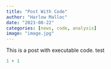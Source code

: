 ```yaml
---
title: "Post With Code"
author: "Harlow Malloc"
date: "2023-08-22"
categories: [news, code, analysis]
image: "image.jpg"
---
```


This is a post with executable code. test

```r
1 + 1
```
